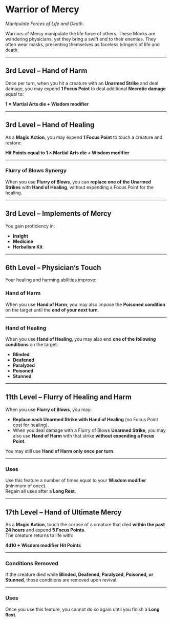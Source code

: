 # Warrior of Mercy

_Manipulate Forces of Life and Death._

Warriors of Mercy manipulate the life force of others. These Monks are wandering physicians, yet they bring a swift end to their enemies. They often wear masks, presenting themselves as faceless bringers of life and death.

---

## 3rd Level – Hand of Harm

Once per turn, when you hit a creature with an **Unarmed Strike** and deal damage, you may expend **1 Focus Point** to deal additional **Necrotic damage** equal to:

**1 × Martial Arts die + Wisdom modifier**

---

## 3rd Level – Hand of Healing

As a **Magic Action**, you may expend **1 Focus Point** to touch a creature and restore:

**Hit Points equal to 1 × Martial Arts die + Wisdom modifier**

---

### Flurry of Blows Synergy

When you use **Flurry of Blows**, you can **replace one of the Unarmed Strikes** with **Hand of Healing**, without expending a Focus Point for the healing.

---

## 3rd Level – Implements of Mercy

You gain proficiency in:

- **Insight**
- **Medicine**
- **Herbalism Kit**

---

## 6th Level – Physician’s Touch

Your healing and harming abilities improve:

### Hand of Harm

When you use **Hand of Harm**, you may also impose the **Poisoned condition** on the target until the **end of your next turn**.

---

### Hand of Healing

When you use **Hand of Healing**, you may also end **one of the following conditions** on the target:

- **Blinded**
- **Deafened**
- **Paralyzed**
- **Poisoned**
- **Stunned**

---

## 11th Level – Flurry of Healing and Harm

When you use **Flurry of Blows**, you may:

- **Replace each Unarmed Strike with Hand of Healing** (no Focus Point cost for healing).
- When you deal damage with a Flurry of Blows **Unarmed Strike**, you may also use **Hand of Harm** with that strike **without expending a Focus Point**.

You may still use **Hand of Harm only once per turn**.

---

### Uses

Use this feature a number of times equal to your **Wisdom modifier** (minimum of once).  
Regain all uses after a **Long Rest**.

---

## 17th Level – Hand of Ultimate Mercy

As a **Magic Action**, touch the corpse of a creature that died **within the past 24 hours** and expend **5 Focus Points**.  
The creature returns to life with:

**4d10 + Wisdom modifier Hit Points**

---

### Conditions Removed

If the creature died while **Blinded, Deafened, Paralyzed, Poisoned, or Stunned**, those conditions are removed upon revival.

---

### Uses

Once you use this feature, you cannot do so again until you finish a **Long Rest**.
